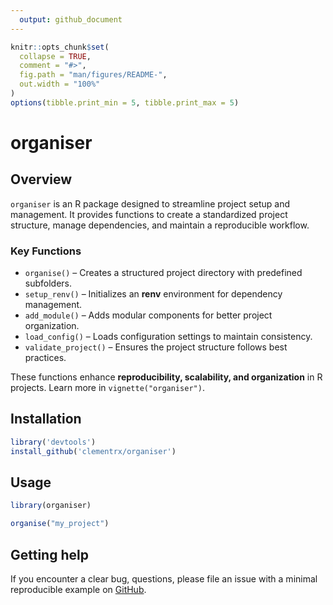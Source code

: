 ```yaml
---
  output: github_document
---
```


  <!-- README.md is generated from README.Rmd. Please edit that file -->

```r
knitr::opts_chunk$set(
  collapse = TRUE,
  comment = "#>",
  fig.path = "man/figures/README-",
  out.width = "100%"
)
options(tibble.print_min = 5, tibble.print_max = 5)
```

# organiser 


## Overview  

`organiser` is an R package designed to streamline project setup and management. It provides functions to create a standardized project structure, manage dependencies, and maintain a reproducible workflow.  


### Key Functions  

- `organise()` – Creates a structured project directory with predefined subfolders.  
- `setup_renv()` – Initializes an **renv** environment for dependency management.  
- `add_module()` – Adds modular components for better project organization.  
- `load_config()` – Loads configuration settings to maintain consistency.  
- `validate_project()` – Ensures the project structure follows best practices.  

These functions enhance **reproducibility, scalability, and organization** in R projects. Learn more in `vignette("organiser")`.  

## Installation

```r
library('devtools')
install_github('clementrx/organiser')
```

## Usage

```r
library(organiser)

organise("my_project")
```

## Getting help

If you encounter a clear bug, questions, please file an issue with a minimal reproducible example on [GitHub](https://github.com/organiser/issues). 


